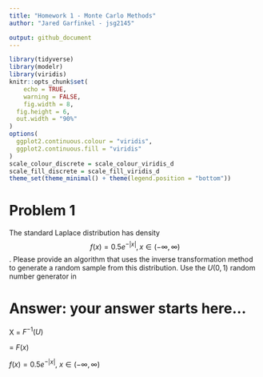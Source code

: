 ```yaml
---
title: "Homework 1 - Monte Carlo Methods"
author: "Jared Garfinkel - jsg2145"

output: github_document
---
```


```r
library(tidyverse)
library(modelr)
library(viridis)
knitr::opts_chunk$set(
	echo = TRUE,
	warning = FALSE,
	fig.width = 8, 
  fig.height = 6,
  out.width = "90%"
)
options(
  ggplot2.continuous.colour = "viridis",
  ggplot2.continuous.fill = "viridis"
)
scale_colour_discrete = scale_colour_viridis_d
scale_fill_discrete = scale_fill_viridis_d
theme_set(theme_minimal() + theme(legend.position = "bottom"))
```

# Problem 1
The standard Laplace distribution has density $$f(x) = 0.5e^{-|x|}, x \in
(-\infty, \infty)$$. Please provide an algorithm that uses the inverse transformation method to generate a random sample from this distribution. Use the $U(0,1)$ random number generator in  \em{\bf{R}}, write a  \em{\bf{R}}-function to implement the algorithm. Use visualization tools to validate your algorithm (i.e., illustrate whether the random numbers generated from your function truely follows the standard Laplace distribution.)

# Answer: your answer starts here...

X = $F^{-1}(U)$

\mu = $F(x)$

$f(x) =  0.5e^{-|x|},~x \in(-\infty, \infty)$

\begin{document}
\[   \left\{
\begin{array}{ll}
      F(x) = 0.5e^x & x \le 0 \\
      F(x) = 1-0.5e^{-x} & x > 0\\
\end{array} 
\right. \]
\end{document}

\begin{document}
\[   \left\{
\begin{array}{ll}
      x = ln(2U) & U < \frac{1}{2} \\
      x = -ln(2-2U) & U \ge \frac{1}{2}\\
\end{array} 
\right. \]
\end{document}

```r
set.seed(123)
U <- runif(1000)
X <- (U < 0.5) * log(2*U) + (U >= 0.5) * -log(2-2*U)

plot(X)
hist(X, prob = T)
```

#Problem 2

Use the inverse transformation method to  derive an algorithm for generating a Pareto random number with $U\sim U(0,1)$, where the Pareto random number has a probability density function 
     $$f(x; \alpha, \gamma)=\frac{\gamma\alpha^{\gamma}}{x^{\gamma+1}} I\{x\ge \alpha\}$$ with two parameters $\alpha >0$ and $\gamma>0$. Use visualization tools to validate your algorithm (i.e., illustrate whether the random numbers generated from your function truely follows the target distribution.)

$$F(x) = 1 - \left(\frac{\alpha}{x}\right)^{\gamma},~x \ge \alpha,~\alpha > 0,~\gamma > 0$$

$$x = \frac{\alpha}{(1-u)^{1/\gamma}}$$

# Answer:  your answer starts here...
```r
set.seed(1001)
U <- runif(1000)
xdens = function(gamma = 5, alpha = 2, x = U) {
  alpha/((1-U)^(1/gamma))
}

x <- xdens(5, 2, U)

hist(x, prob = T)
```

#Problem 3

Construct an algorithm for using the acceptance/rejection method to generate 100 pseudorandom
 variable from the pdf
 $$f(x) = \frac{2}{\pi \beta^2} \sqrt{\beta^2-x^2}, \,\, -\beta \le x \le \beta.$$
The simplest choice for $g(x)$ is the $U(-\beta, \beta)$ distribution but other choices are possible as well. Use visualization tools to validate your algorithm (i.e., illustrate whether the random numbers generated from your function truely follows the target distribution.)

# Answer:  your answer starts here...

```r
set.seed(1001)

accrej <- function(fdens, gdens, beta, M = (4/pi), x){
  x = runif(2222, min = -beta, max = beta)
  return(x[runif(length(x)) <= fdens(x, beta) / (M * gdens(x, beta))])
}

xdens = function(x, beta){
  return((2/(pi*beta^2))*sqrt(beta^2 - x^2) * (abs(x) <= beta))
}

unifdens = function(x, beta){
  return((1/(2*beta))*(abs(x) <= beta))
}


y = accrej(xdens, unifdens, 3, 4/pi)

hist(y, prob = T)
```

#Problem 4

Develop two Monte Carlo methods for the estimation of $\theta=\int_0^1 e^{x^2} dx$ and implement in \em{\bf{R}} .

# Answer:  your answer starts here...
```r
n = 10000
u = runif(n)
y = sum(exp(u^2))/n
x = median(exp(u^2))

xy = tibble(
  median = x,
  mean = y
)
```

```r
compare <- function(n, x, N=500) {
  SSEmean <- SSEmedian <- 0                    
# Initialize
  for(i in 1:N){
    dat <- integrate(simdat, 0, 1)
    SSEmean <- SSEmean + mean(dat)^2
    SSEmedian <- SSEmedian + median(dat)^2
  }
  
  return(list(n=n, x=x, MSEmean = SSEmean / N,
              MSEmedian = SSEmedian / N))
}
```

```r
pvec <- seq(1, 30, by=1)

res <- NULL

for(i in 1:length(pvec)){
  res <- rbind(res, as.numeric(compare(30, pvec[i])))
}

res <- data.frame(res)
names(res) <- c("n", "x", "MSEmean", "MSEmedian")

plot(res$x, res$MSEmean, type="l", xlab="x", ylab="MSE",
     ylim=c(0,max(res$MSEmean)))
lines(res$x, res$MSEmedian,lty=2)
```



#Problem 5
Show that in estimating $\theta=E\sqrt{1-U^2}$ it is better to use $U^2$ rather than $U$ as the control variate, where $U\sim U(0,1)$.  To do this, use simulation to approximate the necessary covariances. In addition, implement your algorithms in  \em{\bf{R}}.

# Answer:  your answer starts here...

```r
gfun<-function(x){ 
  sqrt(1 - x^2)
}
mfun<-function(x) {
  x^2
}
mfun2<-function(x) {
  x
}
set.seed(123)
uran<-runif(10000)
ga<-gfun(uran)
ma<-mfun(uran)
ma2<-mfun2(uran)
```

```r
theta1<-mean(ga)
theta2<-mean(ma2)
hha<- pi/4 + (ga-ma)
hha2<- pi/4 + (ga-ma2)
theta1a<-mean(hha)
theta2a<-mean(hha2)

c(var(ga), var(hha))

c(var(ga), var(hha2))


(var(ga)-var(hha))/var(ga)

(var(ga)-var(hha2))/var(ga)
```


#Problem 6
Obtain a Monte Carlo estimate of
$$\int_1^\infty \frac{x^2}{\sqrt{2\pi}} e^{-\frac{x^2}{2}} dx$$
by importance sampling and evaluate its variance. Write a  \em{\bf{R}} function to implement your procedure.

## Use a Cauchy distribution to implement importance sampling.

```r
ncandidates <- 1000;  
M <- sqrt(2*pi/exp(1))
u <- runif(ncandidates)
x <- tan(pi * (runif(ncandidates) - 0.5))
accepted <- NULL      # Initialize the vector of accepted values
for(i in 1:ncandidates)
  if(u[i] <= dnorm(x[i])/(M * dcauchy(x[i])))
    accepted <- c(accepted, x[i])    # Accept x[i]
accepted <- x[u <= dnorm(x)/(M * dcauchy(x))]
var(accepted)
plot(accepted)
hist(accepted)
```


